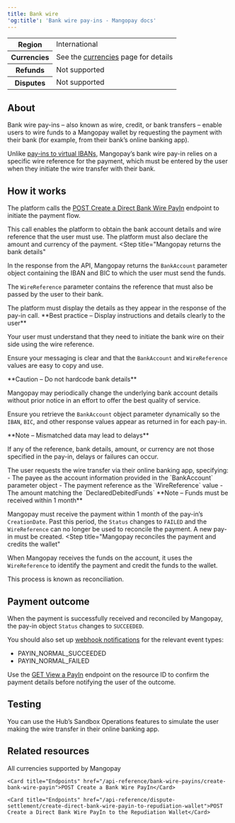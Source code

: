```yaml
---
title: Bank wire
'og:title': 'Bank wire pay-ins - Mangopay docs'
---
```


<table>
    <tbody>
        <tr>
            <th class="header">Region</th>
            <td class="table-content">
                International
            </td>
            </tr>
        <tr>
            <th class="header">Currencies</th>
            <td class="table-content">
                See the <a href="/guides/currencies">currencies</a> page for details
            </td>
            </tr>
        <tr>
            <th class="header">Refunds</th>
            <td class="table-content">
                Not supported
            </td>
            </tr>
        <tr>
            <th class="header">Disputes</th>
            <td class="table-content">
                Not supported
            </td>
            </tr>
    </tbody>
</table>

## About

Bank wire pay-ins – also known as wire, credit, or bank transfers – enable users to wire funds to a Mangopay wallet by requesting the payment with their bank (for example, from their bank’s online banking app). 

Unlike <a href="/guides/payment-methods/banking/virtual-iban">pay-ins to virtual IBANs</a>, Mangopay’s bank wire pay-in relies on a specific wire reference for the payment, which must be entered by the user when they initiate the wire transfer with their bank.

## How it works
<Steps>
<Step title="The platform creates a bank wire pay-in"
>
The platform calls the <a href="/api-reference/bank-wire-payins/create-bank-wire-payin">POST Create a Direct Bank Wire PayIn</a> endpoint to initiate the payment flow.

This call enables the platform to obtain the bank account details and wire reference that the user must use. The platform must also declare the amount and currency of the payment.
</Step>
<Step title="Mangopay returns the bank details"
>
In the response from the API, Mangopay returns the `BankAccount` parameter object containing the IBAN and BIC to which the user must send the funds.

The `WireReference` parameter contains the reference that must also be passed by the user to their bank.

</Step>
<Step title="The platform displays the bank details to the user"
>
The platform must display the details as they appear in the response of the pay-in call.

<Check>
**Best practice – Display instructions and details clearly to the user**

Your user must understand that they need to initiate the bank wire on their side using the wire reference.

Ensure your messaging is clear and that the `BankAccount` and `WireReference` values are easy to copy and use. 
</Check>

<Warning>
**Caution – Do not hardcode bank details**

Mangopay may periodically change the underlying bank account details without prior notice in an effort to offer the best quality of service.

Ensure you retrieve the `BankAccount` object parameter dynamically so the `IBAN`, `BIC`, and other response values appear as returned in for each pay-in.
</Warning>

<Note>
**Note – Mismatched data may lead to delays**

If any of the reference, bank details, amount, or currency are not those specified in the pay-in, delays or failures can occur.
</Note>

</Step>
<Step title="The user makes the payment via online banking"
>
The user requests the wire transfer via their online banking app, specifying:
- The payee as the account information provided in the `BankAccount` parameter object
- The payment reference as the `WireReference` value
- The amount matching the `DeclaredDebitedFunds`
<Note>
**Note – Funds must be received within 1 month**

Mangopay must receive the payment within 1 month of the pay-in’s `CreationDate`. Past this period, the `Status` changes to `FAILED` and the `WireReference` can no longer be used to reconcile the payment. A new pay-in must be created.
</Note>
</Step>
<Step title="Mangopay reconciles the payment and credits the wallet"
>
When Mangopay receives the funds on the account, it uses the `WireReference` to identify the payment and credit the funds to the wallet.

This process is known as reconciliation.
</Step>
</Steps>

## Payment outcome
When the payment is successfully received and reconciled by Mangopay, the pay-in object `Status` changes to `SUCCEEDED`.

You should also set up <a href="/webhooks">webhook notifications</a> for the relevant event types:
- PAYIN_NORMAL_SUCCEEDED
- PAYIN_NORMAL_FAILED

Use the <a href="/api-reference/bank-wire-payins/view-payin-bank-wire">GET View a PayIn</a> endpoint on the resource ID to confirm the payment details before notifying the user of the outcome. 

## Testing
You can use the Hub’s Sandbox Operations features to simulate the user making the wire transfer in their online banking app.

## Related resources

<CardGroup col={2}> 
    <Card title="Guides" href="/guides/currencies">All currencies supported by Mangopay</Card>

    <Card title="Endpoints" href="/api-reference/bank-wire-payins/create-bank-wire-payin">POST Create a Bank Wire PayIn</Card>
    
    <Card title="Endpoints" href="/api-reference/dispute-settlement/create-direct-bank-wire-payin-to-repudiation-wallet">POST Create a Direct Bank Wire PayIn to the Repudiation Wallet</Card>
</CardGroup>
